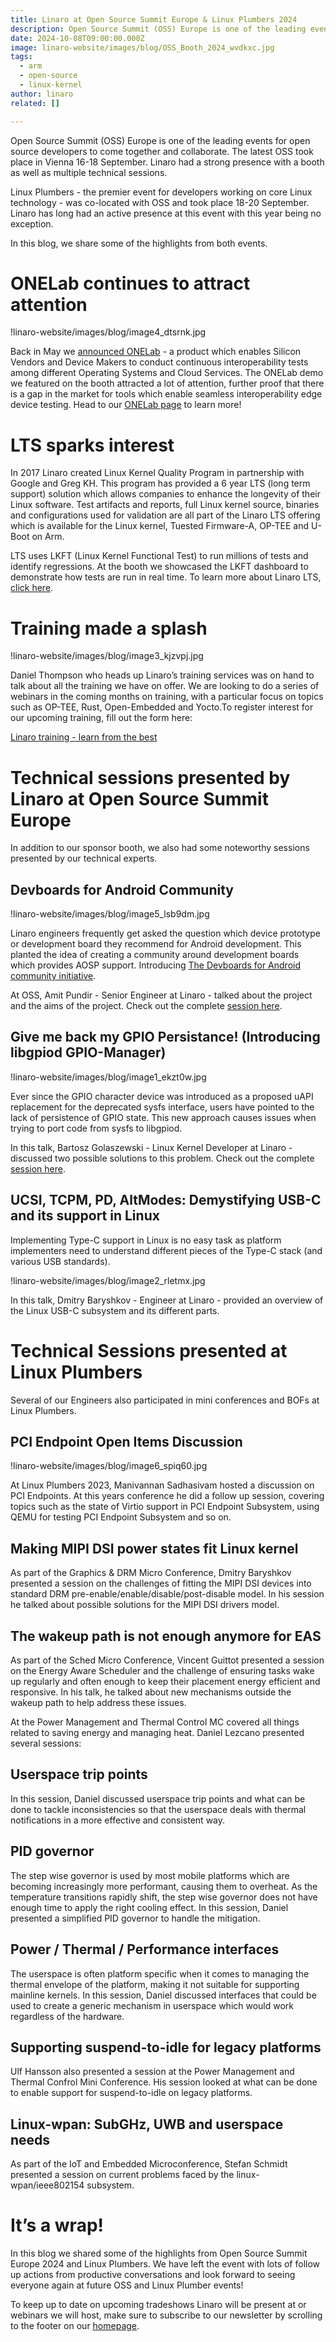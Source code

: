 ```yaml
---
title: Linaro at Open Source Summit Europe & Linux Plumbers 2024
description: Open Source Summit (OSS) Europe is one of the leading events for open source developers to come together and collaborate. The latest OSS took place in Vienna 16-18 September. Linaro had a strong presence with a booth as well as multiple technical sessions.
date: 2024-10-08T09:00:00.000Z
image: linaro-website/images/blog/OSS_Booth_2024_wvdkxc.jpg
tags:
  - arm
  - open-source
  - linux-kernel
author: linaro
related: []

---
```


Open Source Summit (OSS) Europe is one of the leading events for open source developers to come together and collaborate. The latest OSS took place in Vienna 16-18 September. Linaro had a strong presence with a booth as well as multiple technical sessions. 

Linux Plumbers - the premier event for developers working on core Linux technology - was co-located with OSS and took place 18-20 September. Linaro has long had an active presence at this event with this year being no exception.

In this blog, we share some of the highlights from both events. 

# ONELab continues to attract attention

!linaro-website/images/blog/image4_dtsrnk.jpg

Back in May we [announced ONELab](https://www.linaro.org/news/linaro-unveils-onelab-at-connect-revolutionizing-edge-compute-interoperability-testing/) - a product which enables Silicon Vendors and Device Makers to conduct continuous interoperability tests among different Operating Systems and Cloud Services. The ONELab demo we featured on the booth attracted a lot of attention, further proof that there is a gap in the market for tools which enable seamless interoperability edge device testing.  Head to our [ONELab page](https://www.linaro.org/solutions/onelab) to learn more! 

# LTS sparks interest

In 2017 Linaro created Linux Kernel Quality Program in partnership with Google and Greg KH. This program has provided a 6 year LTS (long term support) solution which allows companies to enhance the longevity of their Linux software. Test artifacts and reports, full Linux kernel source, binaries and configurations used for validation are all part of the Linaro LTS offering which is available for the Linux kernel, Tuested Firmware-A, OP-TEE and U-Boot on Arm. 

LTS uses LKFT (Linux Kernel Functional Test) to run millions of tests and identify regressions. At the booth we showcased the LKFT dashboard to demonstrate how tests are run in real time. To learn more about Linaro LTS, [click here](https://www.linaro.org/solutions/lts). 

# Training made a splash

!linaro-website/images/blog/image3_kjzvpj.jpg

Daniel Thompson who heads up Linaro’s training services was on hand to talk about all the training we have on offer. We are looking to do a series of webinars in the coming months on training, with a particular focus on topics such as OP-TEE, Rust, Open-Embedded and Yocto.To register interest for our upcoming training, fill out the form here:

[Linaro training - learn from the best](https://docs.google.com/forms/d/e/1FAIpQLSfBRyDU7QArVYIQQAT54c3cvwJRqJC-FM2_7cokV57f-OSX4g/viewform)

# Technical sessions presented by Linaro at Open Source Summit Europe 

In addition to our sponsor booth, we also had some noteworthy sessions presented by our technical experts. 

## Devboards for Android Community 

!linaro-website/images/blog/image5_lsb9dm.jpg

Linaro engineers frequently get asked the question which device prototype or development board they recommend for Android development. This planted the idea of creating a community around development boards which provides AOSP support. Introducing [The Devboards for Android community initiative](https://devboardsforandroid.linaro.org/en/latest/). 

At OSS, Amit Pundir - Senior Engineer at Linaro - talked about the project and the aims of the project. Check out the complete [session here](https://www.youtube.com/watch?v=Dgy6jJC4irA&list=PLbzoR-pLrL6rC7SpO7MJCZm22Qp5ns3p-&index=181). 

## Give me back my GPIO Persistance! (Introducing libgpiod GPIO-Manager)

!linaro-website/images/blog/image1_ekzt0w.jpg

Ever since the GPIO character device was introduced as a proposed uAPI replacement for the deprecated sysfs interface, users have pointed to the lack of persistence of GPIO state. This new approach causes issues when trying to port code from sysfs to libgpiod. 

In this talk, Bartosz Golaszewski - Linux Kernel Developer at Linaro - discussed two possible solutions to this problem. Check out the complete [session here](https://www.youtube.com/watch?v=tUFcWVwyzQg&list=PLbzoR-pLrL6rC7SpO7MJCZm22Qp5ns3p-&index=116). 

## UCSI, TCPM, PD, AltModes: Demystifying USB-C and its support in Linux 

Implementing Type-C support in Linux is no easy task as platform implementers need to understand different pieces of the Type-C stack (and various USB standards). 

!linaro-website/images/blog/image2_rletmx.jpg

In this talk, Dmitry Baryshkov - Engineer at Linaro - provided an overview of the Linux USB-C subsystem and its different parts. 

# Technical Sessions presented at Linux Plumbers

Several of our Engineers also participated in mini conferences and BOFs at Linux Plumbers. 

## PCI Endpoint Open Items Discussion

!linaro-website/images/blog/image6_spiq60.jpg

At Linux Plumbers 2023, Manivannan Sadhasivam hosted a discussion on PCI Endpoints. At this years conference he did a follow up session, covering topics such as the state of Virtio support in PCI Endpoint Subsystem, using QEMU for testing PCI Endpoint Subsystem and so on. 

## Making MIPI DSI power states fit Linux kernel

As part of the Graphics & DRM Micro Conference, Dmitry Baryshkov presented a session on the challenges of fitting the MIPI DSI devices into standard DRM pre-enable/enable/disable/post-disable model. In his session he talked about possible solutions for the MIPI DSI drivers model. 

## The wakeup path is not enough anymore for EAS

As part of the Sched Micro Conference, Vincent Guittot presented a session on the Energy Aware Scheduler and the challenge of ensuring tasks wake up regularly and often enough to keep their placement energy efficient and responsive. In his talk, he talked about new mechanisms outside the wakeup path to help address these issues.

At the Power Management and Thermal Control MC covered all things related to saving energy and managing heat. Daniel Lezcano presented several sessions:

## Userspace trip points

In this session, Daniel discussed userspace trip points and what can be done to tackle inconsistencies so that the userspace deals with thermal notifications in a more effective and consistent way. 

## PID governor

The step wise governor is used by most mobile platforms which are becoming increasingly more performant, causing them to overheat. As the temperature transitions rapidly shift, the step wise governor does not have enough time to apply the right cooling effect. In this session, Daniel presented a simplified PID governor to handle the mitigation. 

## Power / Thermal / Performance interfaces

The userspace is often platform specific when it comes to managing the thermal envelope of the platform, making it not suitable for supporting mainline kernels. In this session, Daniel discussed interfaces that could be used to create a generic mechanism in userspace which would work regardless of the hardware.

## Supporting suspend-to-idle for legacy platforms

Ulf Hansson also presented a session at the Power Management and Thermal Confrol Mini Conference. His session looked at what can be done to enable support for suspend-to-idle on legacy platforms. 

## Linux-wpan: SubGHz, UWB and userspace needs

As part of the IoT and Embedded Microconference, Stefan Schmidt presented a session on current problems faced by the linux-wpan/ieee802154 subsystem. 

# It’s a wrap!

In this blog we shared some of the highlights from Open Source Summit Europe 2024 and Linux Plumbers. We have left the event with lots of follow up actions from productive conversations and look forward to seeing everyone again at future OSS and Linux Plumber events! 

To keep up to date on upcoming tradeshows Linaro will be present at or webinars we will host, make sure to subscribe to our newsletter by scrolling to the footer on our [homepage](https://www.linaro.org/).

